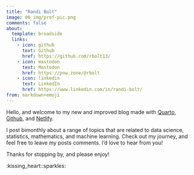 ```yaml
---
title: "Randi Bolt"
image: 00_img/prof-pic.png
comments: false
about:
  template: broadside
  links:
    - icon: github
      text: Github
      href: https://github.com/rbolt13/
    - icon: mastodon
      text: Mastodon
      href: https://pnw.zone/@rbolt
    - icon: linkedin
      text: LinkedIn
      href: https://www.linkedin.com/in/randi-bolt/
from: markdown+emoji
---
```


Hello, and welcome to my new and improved blog made with [Quarto](https://quarto.org/), [Github](https://github.com/), and [Netlify](https://www.netlify.com/).

I post bimonthly about a range of topics that are related to data science, statistics, mathematics, and machine learning. Check out my journey, and feel free to leave my posts comments. I'd love to hear from you!

Thanks for stopping by, and please enjoy!

:kissing_heart::sparkles:
